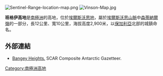[[Image:Sentinel-Range-location-map.png|thumb]]
[[Image:Vinson-Map.jpg|thumb]]

{{coord|78|02|30|S|85|34|00|W|display=title}}

'''班格伊高地'''是[[南極洲|南極洲]]的高地，位於[[埃爾斯沃思地|埃爾斯沃思地]]，屬於[[埃爾斯沃思山脈|埃爾斯沃思山脈]]中[[森蒂納爾嶺|森蒂納爾嶺]]的一部分，長12公里、寬10公里，海拔高度2,900米，以[[保加利亞|保加利亞]]北部的城鎮命名。

==外部連結==
* [http://data.aad.gov.au/aadc/gaz/scar/display_name.cfm?gaz_id=137261 Bangey Heights.] {{Wayback|url=http://data.aad.gov.au/aadc/gaz/scar/display_name.cfm?gaz_id=137261 |date=20120614041118 }} SCAR Composite Antarctic Gazetteer.

{{DEFAULTSORT:Bangey Heights}}
[[Category:南極洲高地|Category:南極洲高地]]


{{EllsworthLand-geo-stub}}